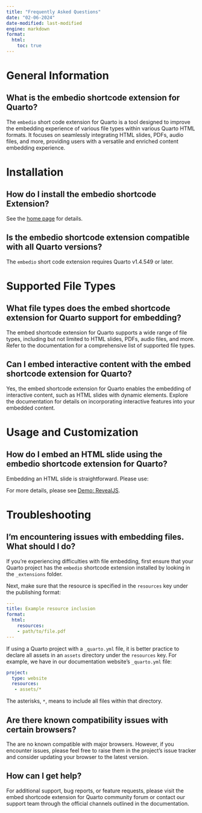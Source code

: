 ```yaml
---
title: "Frequently Asked Questions"
date: "02-06-2024"
date-modified: last-modified
engine: markdown
format: 
  html:
    toc: true
---
```


# General Information

## What is the embedio shortcode extension for Quarto?

The `embedio` short code extension for Quarto is a tool designed to improve the embedding experience of various file types within various Quarto HTML formats. It focuses on seamlessly integrating HTML slides, PDFs, audio files, and more, providing users with a versatile and enriched content embedding experience.

# Installation

## How do I install the embedio shortcode Extension?

See the [home page](index.qmd) for details. 

## Is the embedio shortcode extension compatible with all Quarto versions?

The `embedio` short code extension requires Quarto v1.4.549 or later.

# Supported File Types

## What file types does the embed shortcode extension for Quarto support for embedding?

The embed shortcode extension for Quarto supports a wide range of file types, including but not limited to HTML slides, PDFs, audio files, and more. Refer to the documentation for a comprehensive list of supported file types.

## Can I embed interactive content with the embed shortcode extension for Quarto?

Yes, the embed shortcode extension for Quarto enables the embedding of interactive content, such as HTML slides with dynamic elements. Explore the documentation for details on incorporating interactive features into your embedded content.

# Usage and Customization

## How do I embed an HTML slide using the embedio shortcode extension for Quarto?

Embedding an HTML slide is straightforward. Please use:

```{=markdown}
{{< revealjs file="path/to/slides.html" >}}
```

For more details, please see [Demo: RevealJS](qembedio-embed-revealjs.qmd).

# Troubleshooting

## I'm encountering issues with embedding files. What should I do?

If you're experiencing difficulties with file embedding, first ensure that your Quarto project has the `embedio` shortcode extension installed by looking in the `_extensions` folder. 

Next, make sure that the resource is specified in the `resources` key under the publishing format: 

```yaml
---
title: Example resource inclusion
format:
  html: 
    resources: 
    - path/to/file.pdf
---
```

If using a Quarto project with a `_quarto.yml` file, it is better practice to declare all assets in an `assets` directory under the `resources` key. For example, we have in our documentation website's `_quarto.yml` file:

```yaml
project:
  type: website
  resources:
   - assets/*
```

:::{.callout-note}
The asterisks, `*`, means to include all files within that directory.
:::

## Are there known compatibility issues with certain browsers?

The are no known compatible with major browsers. However, if you encounter issues, please feel free to raise them in the project's issue tracker and consider updating your browser to the latest version.

## How can I get help? 

For additional support, bug reports, or feature requests, please visit the embed shortcode extension for Quarto community forum or contact our support team through the official channels outlined in the documentation.
